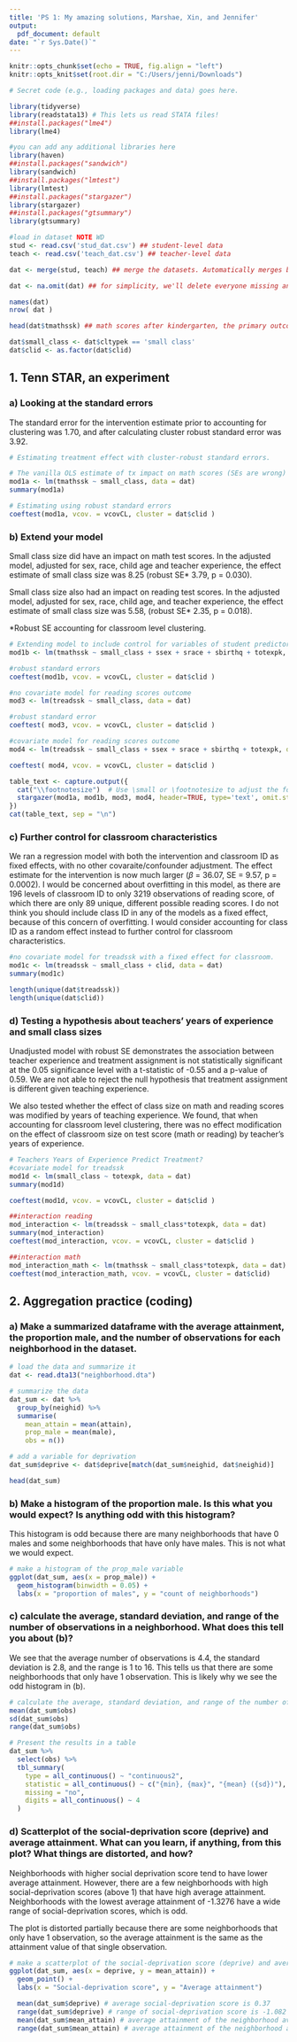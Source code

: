 ---
title: 'PS 1: My amazing solutions, Marshae, Xin, and Jennifer'
output:
  pdf_document: default
date: "`r Sys.Date()`"
---


```{r setup, include=FALSE}
knitr::opts_chunk$set(echo = TRUE, fig.align = "left")
knitr::opts_knit$set(root.dir = "C:/Users/jenni/Downloads")

# Secret code (e.g., loading packages and data) goes here.

library(tidyverse)
library(readstata13) # This lets us read STATA files!
##install.packages("lme4")
library(lme4)

#you can add any additional libraries here
library(haven)
##install.packages("sandwich")
library(sandwich)
##install.packages("lmtest")
library(lmtest)
##install.packages("stargazer")
library(stargazer)
##install.packages("gtsummary")
library(gtsummary)

```

```{r}
#load in dataset NOTE WD 
stud <- read.csv('stud_dat.csv') ## student-level data
teach <- read.csv('teach_dat.csv') ## teacher-level data

dat <- merge(stud, teach) ## merge the datasets. Automatically merges by clid, class id, the only variable in common

dat <- na.omit(dat) ## for simplicity, we'll delete everyone missing any variables

names(dat)
nrow( dat )

head(dat$tmathssk) ## math scores after kindergarten, the primary outcome

dat$small_class <- dat$cltypek == 'small class'
dat$clid <- as.factor(dat$clid)
```

## 1. **Tenn STAR, an experiment**

### a) Looking at the standard errors 

The standard error for the intervention estimate prior to accounting for clustering was 1.70, and after calculating cluster robust standard error was 3.92.

```{r}
# Estimating treatment effect with cluster-robust standard errors.

# The vanilla OLS estimate of tx impact on math scores (SEs are wrong)
mod1a <- lm(tmathssk ~ small_class, data = dat) 
summary(mod1a)

# Estimating using robust standard errors
coeftest(mod1a, vcov. = vcovCL, cluster = dat$clid )

```

### b) Extend your model

Small class size did have an impact on math test scores. In the adjusted model, adjusted for sex, race, child age and teacher experience, the effect estimate of small class size was 8.25 (robust SE* 3.79, p = 0.030).

Small class size also had an impact on reading test scores. In the adjusted model, adjusted for sex, race, child age, and teacher experience, the effect estimate of small class size was 5.58, (robust SE* 2.35, p = 0.018).

*Robust SE accounting for classroom level clustering. 

```{r}
# Extending model to include control for variables of student predictors, teacher experience.
mod1b <- lm(tmathssk ~ small_class + ssex + srace + sbirthq + totexpk, data = dat)

#robust standard errors 
coeftest(mod1b, vcov. = vcovCL, cluster = dat$clid )

```

```{r}
#no covariate model for reading scores outcome 
mod3 <- lm(treadssk ~ small_class, data = dat)

#robust standard error 
coeftest( mod3, vcov. = vcovCL, cluster = dat$clid )

#covariate model for reading scores outcome
mod4 <- lm(treadssk ~ small_class + ssex + srace + sbirthq + totexpk, data = dat)

coeftest( mod4, vcov. = vcovCL, cluster = dat$clid )

```


```{r}
table_text <- capture.output({
  cat("\\footnotesize")  # Use \small or \footnotesize to adjust the font size
  stargazer(mod1a, mod1b, mod3, mod4, header=TRUE, type='text', omit.stat = c("rsq", "adj.rsq", "ser", "f"))
})
cat(table_text, sep = "\n")

```

### c) Further control for classroom characteristics

We ran a regression model with both the intervention and classroom ID as fixed effects, with no other covaraite/confounder adjustment. The effect estimate for the intervention is now much larger ($\beta$ = 36.07, SE = 9.57, p = 0.0002). I would be concerned about overfitting in this model, as there are 196 levels of classroom ID to only 3219 observations of reading score, of which there are only 89 unique, different possible reading scores. I do not think you should include class ID in any of the models as a fixed effect, because of this concern of overfitting. I would consider accounting for class ID as a random effect instead to further control for classroom characteristics.  

```{r}
#no covariate model for treadssk with a fixed effect for classroom.
mod1c <- lm(treadssk ~ small_class + clid, data = dat)
summary(mod1c)

length(unique(dat$treadssk))
length(unique(dat$clid))

```
### d) Testing a hypothesis about teachers' years of experience and small class sizes
Unadjusted model with robust SE demonstrates the association between  teacher experience and treatment assignment is not statistically significant at the 0.05 significance level with a t-statistic of -0.55 and a p-value of 0.59. We are not able to reject the null hypothesis that treatment assignment is different given teaching experience. 

We also tested whether the effect of class size on math and reading scores was modified by years of teaching experience. We found, that when accounting for classroom level clustering, there was no effect modification on the effect of classroom size on test score (math or reading) by teacher's years of experience. 

```{r}
# Teachers Years of Experience Predict Treatment? 
#covariate model for treadssk 
mod1d <- lm(small_class ~ totexpk, data = dat)
summary(mod1d)

coeftest(mod1d, vcov. = vcovCL, cluster = dat$clid )

##interaction reading
mod_interaction <- lm(treadssk ~ small_class*totexpk, data = dat)
summary(mod_interaction)
coeftest(mod_interaction, vcov. = vcovCL, cluster = dat$clid )

##interaction math
mod_interaction_math <- lm(tmathssk ~ small_class*totexpk, data = dat) 
coeftest(mod_interaction_math, vcov. = vcovCL, cluster = dat$clid)

```
 

\newpage
## 2. **Aggregation practice (coding)**

### a) Make a summarized dataframe with the average attainment, the proportion male, and the number of observations for each neighborhood in the dataset.
```{r}
# load the data and summarize it
dat <- read.dta13("neighborhood.dta")

# summarize the data
dat_sum <- dat %>% 
  group_by(neighid) %>%
  summarise(
    mean_attain = mean(attain), 
    prop_male = mean(male), 
    obs = n()) 

# add a variable for deprivation
dat_sum$deprive <- dat$deprive[match(dat_sum$neighid, dat$neighid)]

head(dat_sum)
```

### b) Make a histogram of the proportion male. Is this what you would expect? Is anything odd with this histogram?

This histogram is odd because there are many neighborhoods that have 0 males and some neighborhoods that have only have males. This is not what we would expect. 

```{r}
# make a histogram of the prop_male variable
ggplot(dat_sum, aes(x = prop_male)) + 
  geom_histogram(binwidth = 0.05) + 
  labs(x = "proportion of males", y = "count of neighborhoods")
```

### c) calculate the average, standard deviation, and range of the number of observations in a neighborhood. What does this tell you about (b)?

We see that the average number of observations is 4.4, the standard deviation is 2.8, and the range is 1 to 16. This tells us that there are some neighborhoods that only have 1 observation. This is likely why we see the odd histogram in (b).

```{r}
# calculate the average, standard deviation, and range of the number of observations in a neighborhood
mean(dat_sum$obs)
sd(dat_sum$obs)
range(dat_sum$obs)

# Present the results in a table
dat_sum %>%
  select(obs) %>%
  tbl_summary(
    type = all_continuous() ~ "continuous2",
    statistic = all_continuous() ~ c("{min}, {max}", "{mean} ({sd})"),
    missing = "no", 
    digits = all_continuous() ~ 4
  )
```


### d) Scatterplot of the social-deprivation score (deprive) and average attainment. What can you learn, if anything, from this plot? What things are distorted, and how?

Neighborhoods with higher social deprivation score tend to have lower average attainment. However, there are a few neighborhoods with high social-deprivation scores (above 1) that have high average attainment.
Neighborhoods with the lowest average attainment of -1.3276 have a wide range of social-deprivation scores, which is odd.

The plot is distorted partially because there are some neighborhoods that only have 1 observation, so the average attainment is the same as the attainment value of that single observation.

```{r}
# make a scatterplot of the social-deprivation score (deprive) and average attainment
ggplot(dat_sum, aes(x = deprive, y = mean_attain)) + 
  geom_point() +
  labs(x = "Social-deprivation score", y = "Average attainment")

  mean(dat_sum$deprive) # average social-deprivation score is 0.37
  range(dat_sum$deprive) # range of social-deprivation score is -1.082  2.959
  mean(dat_sum$mean_attain) # average attainment of the neighborhood averages is 0.08
  range(dat_sum$mean_attain) # average attainment of the neighborhood averages is -1.3276, 2.4151
```